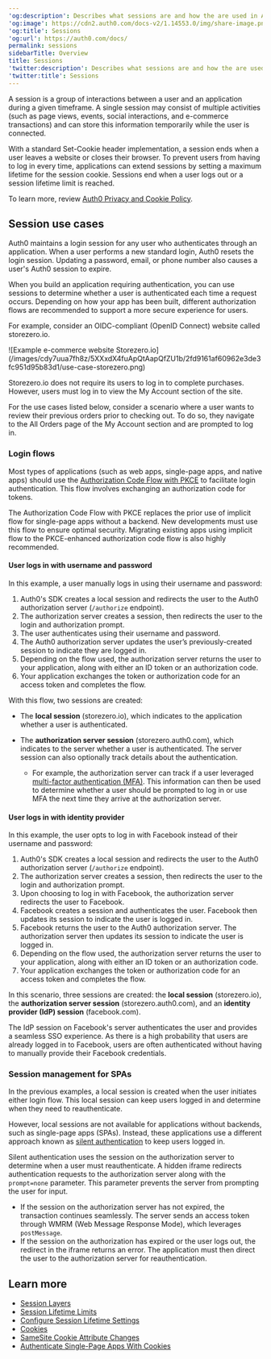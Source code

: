 ---
'og:description': Describes what sessions are and how the are used in Auth0.
'og:image': https://cdn2.auth0.com/docs-v2/1.14553.0/img/share-image.png
'og:title': Sessions
'og:url': https://auth0.com/docs/
permalink: sessions
sidebarTitle: Overview
title: Sessions
'twitter:description': Describes what sessions are and how the are used in Auth0.
'twitter:title': Sessions
---
A session is a group of interactions between a user and an application during a given timeframe. A single session may consist of multiple activities (such as page views, events, social interactions, and e-commerce transactions) and can store this information temporarily while the user is connected.

With a standard Set-Cookie header implementation, a session ends when a user leaves a website or closes their browser. To prevent users from having to log in every time, applications can extend sessions by setting a maximum lifetime for the <Tooltip tip="Session Cookie: Entity that, when present, allows the user to be considered authenticated." cta="View Glossary" href="/docs/glossary?term=session+cookie">session cookie</Tooltip>. Sessions end when a user logs out or a session lifetime limit is reached.

To learn more, review [Auth0 Privacy and Cookie Policy](https://auth0.com/privacy).

## Session use cases

Auth0 maintains a login session for any user who authenticates through an application. When a user performs a new standard login, Auth0 resets the login session. Updating a password, email, or phone number also causes a user's Auth0 session to expire.

When you build an application requiring authentication, you can use sessions to determine whether a user is authenticated each time a request occurs. Depending on how your app has been built, different <Tooltip tip="Authorization Flow: Authorization grant (or workflow) specified in the OAuth 2.0 framework." cta="View Glossary" href="/docs/glossary?term=authorization+flows">authorization flows</Tooltip> are recommended to support a more secure experience for users.

For example, consider an OIDC-compliant (<Tooltip tip="OpenID: Open standard for authentication that allows applications to verify users' identities without collecting and storing login information." cta="View Glossary" href="/docs/glossary?term=OpenID">OpenID</Tooltip> Connect) website called storezero.io.

<Frame>![Example e-commerce website Storezero.io](/images/cdy7uua7fh8z/5XXxdX4fuApQtAapQfZU1b/2fd9161af60962e3de3fc951d95b83d1/use-case-storezero.png)</Frame>

Storezero.io does not require its users to log in to complete purchases. However, users must log in to view the My Account section of the site.

For the use cases listed below, consider a scenario where a user wants to review their previous orders prior to checking out. To do so, they navigate to the All Orders page of the My Account section and are prompted to log in.

### Login flows

Most types of applications (such as web apps, single-page apps, and native apps) should use the [Authorization Code Flow with PKCE](/docs/get-started/authentication-and-authorization-flow/authorization-code-flow-with-pkce) to facilitate login authentication. This flow involves exchanging an authorization code for tokens.

<Callout icon="file-lines" color="#0EA5E9" iconType="regular">

The Authorization Code Flow with PKCE replaces the prior use of implicit flow for single-page apps without a backend. New developments must use this flow to ensure optimal security. Migrating existing apps using implicit flow to the PKCE-enhanced authorization code flow is also highly recommended.

</Callout>

#### User logs in with username and password

In this example, a user manually logs in using their username and password:

1. Auth0's SDK creates a local session and redirects the user to the Auth0 authorization server (`/authorize` endpoint).
2. The authorization server creates a session, then redirects the user to the login and authorization prompt.
3. The user authenticates using their username and password.
4. The Auth0 authorization server updates the user’s previously-created session to indicate they are logged in.
5. Depending on the flow used, the authorization server returns the user to your application, along with either an ID token or an authorization code.
6. Your application exchanges the token or authorization code for an access token and completes the flow.

With this flow, two sessions are created:

* The **local session** (storezero.io), which indicates to the application whether a user is authenticated.
* The **<Tooltip tip="Authorization Server: Centralized server that contributes to defining the boundaries of a user’s access. For example, your authorization server can control the data, tasks, and features available to a user." cta="View Glossary" href="/docs/glossary?term=authorization+server">authorization server</Tooltip> session** (storezero.auth0.com), which indicates to the server whether a user is authenticated. The server session can also optionally track details about the authentication.

  + For example, the authorization server can track if a user leveraged [multi-factor authentication (MFA)](/docs/secure/multi-factor-authentication). This information can then be used to determine whether a user should be prompted to log in or use MFA the next time they arrive at the authorization server.

#### User logs in with identity provider

In this example, the user opts to log in with Facebook instead of their username and password:

1. Auth0's SDK creates a local session and redirects the user to the Auth0 authorization server (`/authorize` endpoint).
2. The authorization server creates a session, then redirects the user to the login and authorization prompt.
3. Upon choosing to log in with Facebook, the authorization server redirects the user to Facebook.
4. Facebook creates a session and authenticates the user. Facebook then updates its session to indicate the user is logged in.
5. Facebook returns the user to the Auth0 authorization server. The authorization server then updates its session to indicate the user is logged in.
6. Depending on the flow used, the authorization server returns the user to your application, along with either an ID token or an authorization code.
7. Your application exchanges the token or authorization code for an access token and completes the flow.

In this scenario, three sessions are created: the **local session** (storezero.io), the **authorization server session** (storezero.auth0.com), and an **<Tooltip tip="Identity Provider (IdP): Service that stores and manages digital identities." cta="View Glossary" href="/docs/glossary?term=identity+provider">identity provider</Tooltip> (IdP) session** (facebook.com).

The IdP session on Facebook's server authenticates the user and provides a seamless <Tooltip tip="Single Sign-On (SSO): Service that, after a user logs into one applicaton, automatically logs that user in to other applications." cta="View Glossary" href="/docs/glossary?term=SSO">SSO</Tooltip> experience. As there is a high probability that users are already logged in to Facebook, users are often authenticated without having to manually provide their Facebook credentials.

### Session management for SPAs

In the previous examples, a local session is created when the user initiates either login flow. This local session can keep users logged in and determine when they need to reauthenticate.

However, local sessions are not available for applications without backends, such as single-page apps (SPAs). Instead, these applications use a different approach known as [silent authentication](/docs/authenticate/login/configure-silent-authentication) to keep users logged in.

Silent authentication uses the session on the authorization server to determine when a user must reauthenticate. A hidden iframe redirects authentication requests to the authorization server along with the `prompt=none` parameter. This parameter prevents the server from prompting the user for input.

* If the session on the authorization server has not expired, the transaction continues seamlessly. The server sends an <Tooltip tip="Access Token: Authorization credential, in the form of an opaque string or JWT, used to access an API." cta="View Glossary" href="/docs/glossary?term=access+token">access token</Tooltip> through WMRM (Web Message Response Mode), which leverages `postMessage`.
* If the session on the authorization has expired or the user logs out, the redirect in the iframe returns an error. The application must then direct the user to the authorization server for reauthentication.

## Learn more

* [Session Layers](/docs/manage-users/sessions/session-layers)
* [Session Lifetime Limits](/docs/manage-users/sessions/session-lifetime-limits)
* [Configure Session Lifetime Settings](/docs/manage-users/sessions/configure-session-lifetime-settings)
* [Cookies](/docs/manage-users/cookies)
* [SameSite Cookie Attribute Changes](/docs/manage-users/cookies/samesite-cookie-attribute-changes)
* [Authenticate Single-Page Apps With Cookies](/docs/manage-users/cookies/spa-authenticate-with-cookies)